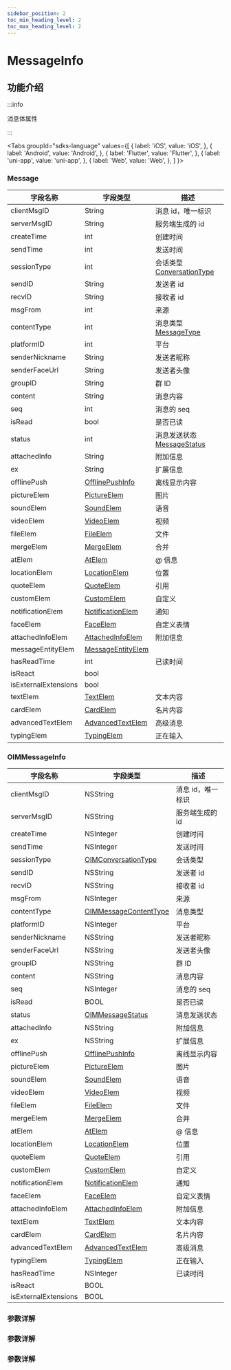 ```yaml
---
sidebar_position: 2
toc_min_heading_level: 2
toc_max_heading_level: 2
---
```


# MessageInfo

## 功能介绍

:::info

消息体属性

:::

<Tabs
groupId="sdks-language"
values={[
{ label: 'iOS', value: 'iOS', },
{ label: 'Android', value: 'Android', },
{ label: 'Flutter', value: 'Flutter', },
{ label: 'uni-app', value: 'uni-app', },
{ label: 'Web', value: 'Web', },
]
}>

<TabItem value="Flutter">

### Message

| 字段名称             | 字段类型                                                          | 描述                                                             |
| -------------------- | ----------------------------------------------------------------- | ---------------------------------------------------------------- |
| clientMsgID          | String                                                            | 消息 id，唯一标识                                                |
| serverMsgID          | String                                                            | 服务端生成的 id                                                  |
| createTime           | int                                                               | 创建时间                                                         |
| sendTime             | int                                                               | 发送时间                                                         |
| sessionType          | int                                                               | 会话类型 [ConversationType](docs/sdks/Enum/ConversationType.mdx) |
| sendID               | String                                                            | 发送者 id                                                        |
| recvID               | String                                                            | 接收者 id                                                        |
| msgFrom              | int                                                               | 来源                                                             |
| contentType          | int                                                               | 消息类型 [MessageType](docs/sdks/Enum/MessageContentType.mdx)    |
| platformID           | int                                                               | 平台                                                             |
| senderNickname       | String                                                            | 发送者昵称                                                       |
| senderFaceUrl        | String                                                            | 发送者头像                                                       |
| groupID              | String                                                            | 群 ID                                                            |
| content              | String                                                            | 消息内容                                                         |
| seq                  | int                                                               | 消息的 seq                                                       |
| isRead               | bool                                                              | 是否已读                                                         |
| status               | int                                                               | 消息发送状态 [MessageStatus](docs/sdks/Enum/MessageStatus.mdx)   |
| attachedInfo         | String                                                            | 附加信息                                                         |
| ex                   | String                                                            | 扩展信息                                                         |
| offlinePush          | [OfflinePushInfo](docs/sdks/Class/Message/OfflinePushInfo.mdx)    | 离线显示内容                                                     |
| pictureElem          | [PictureElem](docs/sdks/Class/Message/PictureElem.mdx)            | 图片                                                             |
| soundElem            | [SoundElem](docs/sdks/Class/Message/SoundElem.mdx)                | 语音                                                             |
| videoElem            | [VideoElem](docs/sdks/Class/Message/VideoElem.mdx)                | 视频                                                             |
| fileElem             | [FileElem](docs/sdks/Class/Message/FileElem.mdx)                  | 文件                                                             |
| mergeElem            | [MergeElem](docs/sdks/Class/Message/MergeElem.mdx)                | 合并                                                             |
| atElem               | [AtElem](docs/sdks/Class/Message/AtElem.mdx)                      | @ 信息                                                           |
| locationElem         | [LocationElem](docs/sdks/Class/Message/LocationElem.mdx)          | 位置                                                             |
| quoteElem            | [QuoteElem](docs/sdks/Class/Message/QuoteElem.mdx)                | 引用                                                             |
| customElem           | [CustomElem](docs/sdks/Class/Message/CustomElem.mdx)              | 自定义                                                           |
| notificationElem     | [NotificationElem](docs/sdks/Class/Message/NotificationElem.mdx)  | 通知                                                             |
| faceElem             | [FaceElem](docs/sdks/Class/Message/FaceElem.mdx)                  | 自定义表情                                                       |
| attachedInfoElem     | [AttachedInfoElem](docs/sdks/Class/Message/AttachedInfoElem.mdx)  | 附加信息                                                         |
| messageEntityElem    | [MessageEntityElem](docs/sdks/Class/Message/AdvancedTextElem.mdx) |                                                                  |
| hasReadTime          | int                                                               | 已读时间                                                         |
| isReact              | bool                                                              |                                                                  |
| isExternalExtensions | bool                                                              |
| textElem             | [TextElem](docs/sdks/Class/Message/TextElem.mdx)                  | 文本内容                                                         |
| cardElem             | [CardElem](docs/sdks/Class/Message/CardElem.mdx)                  | 名片内容                                                         |
| advancedTextElem     | [AdvancedTextElem](docs/sdks/Class/Message/AdvancedTextElem.mdx)  | 高级消息                                                         |
| typingElem           | [TypingElem](docs/sdks/Class/Message/TypingElem.mdx)              | 正在输入                                                         |

</TabItem>

<TabItem value="iOS">

### OIMMessageInfo

| 字段名称             | 字段类型                                                         | 描述              |
| -------------------- | ---------------------------------------------------------------- | ----------------- |
| clientMsgID          | NSString                                                         | 消息 id，唯一标识 |
| serverMsgID          | NSString                                                         | 服务端生成的 id   |
| createTime           | NSInteger                                                        | 创建时间          |
| sendTime             | NSInteger                                                        | 发送时间          |
| sessionType          | [OIMConversationType](docs/sdks/Enum/ConversationType.mdx)       | 会话类型          |
| sendID               | NSString                                                         | 发送者 id         |
| recvID               | NSString                                                         | 接收者 id         |
| msgFrom              | NSInteger                                                        | 来源              |
| contentType          | [OIMMessageContentType](docs/sdks/Enum/MessageContentType.mdx)   | 消息类型          |
| platformID           | NSInteger                                                        | 平台              |
| senderNickname       | NSString                                                         | 发送者昵称        |
| senderFaceUrl        | NSString                                                         | 发送者头像        |
| groupID              | NSString                                                         | 群 ID             |
| content              | NSString                                                         | 消息内容          |
| seq                  | NSInteger                                                        | 消息的 seq        |
| isRead               | BOOL                                                             | 是否已读          |
| status               | [OIMMessageStatus](docs/sdks/Enum/MessageStatus.mdx)             | 消息发送状态      |
| attachedInfo         | NSString                                                         | 附加信息          |
| ex                   | NSString                                                         | 扩展信息          |
| offlinePush          | [OfflinePushInfo](docs/sdks/Class/Message/OfflinePushInfo.mdx)   | 离线显示内容      |
| pictureElem          | [PictureElem](docs/sdks/Class/Message/PictureElem.mdx)           | 图片              |
| soundElem            | [SoundElem](docs/sdks/Class/Message/SoundElem.mdx)               | 语音              |
| videoElem            | [VideoElem](docs/sdks/Class/Message/VideoElem.mdx)               | 视频              |
| fileElem             | [FileElem](docs/sdks/Class/Message/FileElem.mdx)                 | 文件              |
| mergeElem            | [MergeElem](docs/sdks/Class/Message/MergeElem.mdx)               | 合并              |
| atElem               | [AtElem](docs/sdks/Class/Message/AtElem.mdx)                     | @ 信息            |
| locationElem         | [LocationElem](docs/sdks/Class/Message/LocationElem.mdx)         | 位置              |
| quoteElem            | [QuoteElem](docs/sdks/Class/Message/QuoteElem.mdx)               | 引用              |
| customElem           | [CustomElem](docs/sdks/Class/Message/CustomElem.mdx)             | 自定义            |
| notificationElem     | [NotificationElem](docs/sdks/Class/Message/NotificationElem.mdx) | 通知              |
| faceElem             | [FaceElem](docs/sdks/Class/Message/FaceElem.mdx)                 | 自定义表情        |
| attachedInfoElem     | [AttachedInfoElem](docs/sdks/Class/Message/AttachedInfoElem.mdx) | 附加信息          |
| textElem             | [TextElem](docs/sdks/Class/Message/TextElem.mdx)                 | 文本内容          |
| cardElem             | [CardElem](docs/sdks/Class/Message/CardElem.mdx)                 | 名片内容          |
| advancedTextElem     | [AdvancedTextElem](docs/sdks/Class/Message/AdvancedTextElem.mdx) | 高级消息          |
| typingElem           | [TypingElem](docs/sdks/Class/Message/TypingElem.mdx)             | 正在输入          |
| hasReadTime          | NSInteger                                                        | 已读时间          |
| isReact              | BOOL                                                             |                   |
| isExternalExtensions | BOOL                                                             |                   |

</TabItem>

<TabItem value="Android">

### 参数详解

</TabItem>

<TabItem value="Web">

### 参数详解

</TabItem>

<TabItem value="uni-app">

### 参数详解

</TabItem>

</Tabs>

